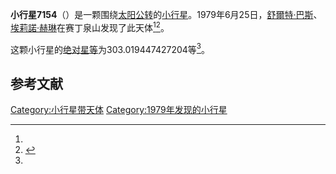 {{Infobox planet
| bgcolour = #FFFFC0
| name = 7154
| symbol = 
| image = 
| caption = 
| discovery = yes
| discovery_ref = 
| discoverer = [[舒爾特·巴斯|舒爾特·巴斯]]、[[埃莉諾·赫琳|埃莉諾·赫琳]]
| discovery_site = [[赛丁泉山|赛丁泉山]] 
| discovered = 1979年6月25日
| designations = yes
| mp_name = 
| named_after = 
| alt_names = 1979 MJ5/ 1988 BQ3
| mp_category = [[主带小行星|主带小行星]]
| orbit_ref = <ref name="a">[http://ssd.jpl.nasa.gov/sbdb.cgi?sstr=7154 7154] {{Wayback|url=http://ssd.jpl.nasa.gov/sbdb.cgi?sstr=7154 |date=20201124023337 }}，小行星數據庫瀏覽器（JPL Small-Body Database Browser）－[[美国国家航空航天局|美国国家航空航天局]]喷气推进实验室</ref>
| epoch = 2456400.5 (2013年4月18日更新)
| aphelion = {{convert|2.4054319352035|AU|km|3|abbr=on|lk=out}}
| perihelion = {{convert|2.093111526407122|AU|km|3|abbr=on}}
| semimajor = {{convert|2.249271730805311|AU|km|3|abbr=on}}
| eccentricity = 0.069427007
| period = 1232.143568 [[日|日]]<br />3.37[[儒略年|儒略年]]
| avg_speed = 
| inclination = 4.19810802370612
| asc_node = 171.1880199133375
| mean_anomaly = 
| arg_peri = 303.019447427204
| satellites = 
| physical_characteristics = yes
| dimensions = 
| mass = 
| density = 
| surface_grav = 
| escape_velocity = 
| sidereal_day = 
| axial_tilt = 
| pole_ecliptic_lat = 
| pole_ecliptic_lon = 
| albedo = 
| temperatures= 
| temp_name1 = 
| mean_temp_1 = 
| max_temp_1 = 
| temp_name2 = 
| max_temp_2 = 
| spectral_type = 
| abs_magnitude = 303.019447427204
}}

'''小行星7154'''（{{lang-en|7154}}）是一颗围绕[[太阳|太阳]][[公转|公转]]的[[小行星|小行星]]。1979年6月25日，[[舒爾特·巴斯|舒爾特·巴斯]]、[[埃莉諾·赫琳|埃莉諾·赫琳]]在赛丁泉山发现了此天体<ref name="a" /><ref>{{cite news|title=小行星列表|url=http://cfa-www.harvard.edu/iau/lists/NumberedMPs.txt|accessdate=2013-07-08|newspaper=哈佛大学|archive-date=2008-05-17|archive-url=https://web.archive.org/web/20080517010638/http://cfa-www.harvard.edu/iau/lists/NumberedMPs.txt|dead-url=no}}</ref>。

这颗小行星的[[绝对星等|绝对星等]]为303.019447427204等<ref name="a" />。

==参考文献==
{{reflist}}
{{Minor Planet Number|[[小行星7153|小行星7153]]|[[小行星7155|小行星7155]]}}

{{小天体}}

[[Category:小行星带天体|Category:小行星带天体]]
[[Category:1979年发现的小行星|Category:1979年发现的小行星]]

{{asteroid-stub}}